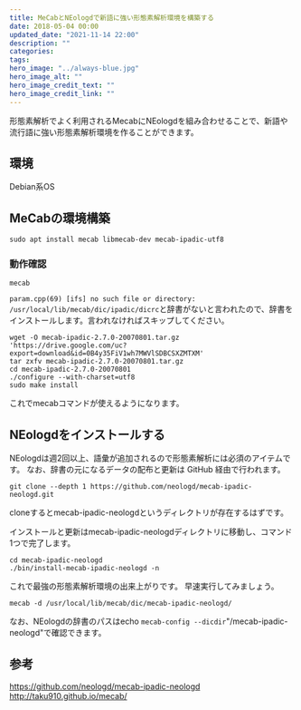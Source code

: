 ```yaml
---
title: MeCabとNEologdで新語に強い形態素解析環境を構築する
date: 2018-05-04 00:00
updated_date: "2021-11-14 22:00"
description: ""
categories:
tags:
hero_image: "../always-blue.jpg"
hero_image_alt: ""
hero_image_credit_text: ""
hero_image_credit_link: ""
---
```

形態素解析でよく利用されるMecabにNEologdを組み合わせることで、新語や流行語に強い形態素解析環境を作ることができます。

## 環境
Debian系OS

## MeCabの環境構築

```
sudo apt install mecab libmecab-dev mecab-ipadic-utf8
```

### 動作確認

```
mecab
```

`param.cpp(69) [ifs] no such file or directory: /usr/local/lib/mecab/dic/ipadic/dicrc`と辞書がないと言われたので、辞書をインストールします。言われなければスキップしてください。

```
wget -O mecab-ipadic-2.7.0-20070801.tar.gz 'https://drive.google.com/uc?export=download&id=0B4y35FiV1wh7MWVlSDBCSXZMTXM'
tar zxfv mecab-ipadic-2.7.0-20070801.tar.gz
cd mecab-ipadic-2.7.0-20070801
./configure --with-charset=utf8
sudo make install
```

これでmecabコマンドが使えるようになります。

## NEologdをインストールする
NEologdは週2回以上、語彙が追加されるので形態素解析には必須のアイテムです。
なお、辞書の元になるデータの配布と更新は GitHub 経由で行われます。

```
git clone --depth 1 https://github.com/neologd/mecab-ipadic-neologd.git
```

cloneするとmecab-ipadic-neologdというディレクトリが存在するはずです。

インストールと更新はmecab-ipadic-neologdディレクトリに移動し、コマンド1つで完了します。

```
cd mecab-ipadic-neologd
./bin/install-mecab-ipadic-neologd -n
```

これで最強の形態素解析環境の出来上がりです。
早速実行してみましょう。

```
mecab -d /usr/local/lib/mecab/dic/mecab-ipadic-neologd/
```

なお、NEologdの辞書のパスはecho `mecab-config --dicdir`"/mecab-ipadic-neologd"で確認できます。

## 参考
https://github.com/neologd/mecab-ipadic-neologd
http://taku910.github.io/mecab/